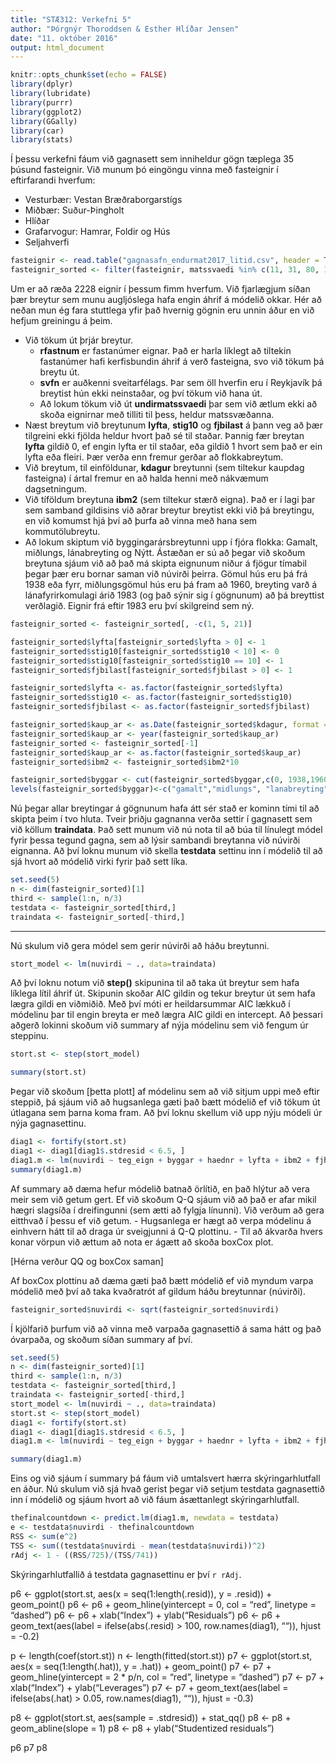 ```yaml
---
title: "STÆ312: Verkefni 5"
author: "Þórgnýr Thoroddsen & Esther Hlíðar Jensen"
date: "11. október 2016"
output: html_document
---
```


```r
knitr::opts_chunk$set(echo = FALSE)
library(dplyr)
library(lubridate)
library(purrr)
library(ggplot2)
library(GGally)
library(car)
library(stats)
```

Í þessu verkefni fáum við gagnasett sem inniheldur gögn tæplega 35 þúsund fasteignir. Við munum þó eingöngu vinna með fasteignir í eftirfarandi hverfum:

  * Vesturbær: Vestan Bræðraborgarstígs
  * Miðbær: Suður-Þingholt
  * Hlíðar
  * Grafarvogur: Hamrar, Foldir og Hús
  * Seljahverfi
  
```r
fasteignir <- read.table("gagnasafn_endurmat2017_litid.csv", header = T, sep = ",", fileEncoding = "latin1")
fasteignir_sorted <- filter(fasteignir, matssvaedi %in% c(11, 31, 80, 120, 150))
```
  
Um er að ræða 2228 eignir í þessum fimm hverfum. Við fjarlægjum síðan þær breytur sem munu augljóslega hafa engin áhrif á módelið okkar. Hér að neðan mun ég fara stuttlega yfir það hvernig gögnin eru unnin áður en við hefjum greiningu á þeim.

  * Við tökum út þrjár breytur.
    + **rfastnum** er fastanúmer eignar. Það er harla líklegt að tiltekin fastanúmer hafi kerfisbundin áhrif á verð fasteigna, svo við tökum þá breytu út.  
    + **svfn** er auðkenni sveitarfélags. Þar sem öll hverfin eru í Reykjavík þá breytist hún ekki neinstaðar, og því tökum við hana út.  
    + Að lokum tökum við út **undirmatssvaedi** þar sem við ætlum ekki að skoða eignirnar með tilliti til þess, heldur matssvæðanna.
  + Næst breytum við breytunum **lyfta**, **stig10** og **fjbilast** á þann veg að þær tilgreini ekki fjölda heldur hvort það sé til staðar. Þannig fær breytan **lyfta** gildið 0, ef engin lyfta er til staðar, eða gildið 1 hvort sem það er ein lyfta eða fleiri. Þær verða enn fremur gerðar að flokkabreytum.
  + Við breytum, til einföldunar, **kdagur** breytunni (sem tiltekur kaupdag fasteigna) í ártal fremur en að halda henni með nákvæmum dagsetningum. 
  + Við tíföldum breytuna **ibm2** (sem tiltekur stærð eigna). Það er í lagi þar sem samband gildisins við aðrar breytur breytist ekki við þá breytingu, en við komumst hjá því að þurfa að vinna með hana sem kommutölubreytu.
  + Að lokum skiptum við byggingarársbreytunni upp í fjóra flokka: Gamalt, miðlungs, lánabreyting og Nýtt. Ástæðan er sú að þegar við skoðum breytuna sjáum við að það má skipta eignunum niður á fjögur tímabil þegar þær eru bornar saman við núvirði þeirra. Gömul hús eru þá frá 1938 eða fyrr, miðlungsgömul hús eru þá fram að 1960, breyting varð á lánafyrirkomulagi árið 1983 (og það sýnir sig í gögnunum) að þá breyttist verðlagið. Eignir frá eftir 1983 eru því skilgreind sem ný.

```r
fasteignir_sorted <- fasteignir_sorted[, -c(1, 5, 21)]

fasteignir_sorted$lyfta[fasteignir_sorted$lyfta > 0] <- 1
fasteignir_sorted$stig10[fasteignir_sorted$stig10 < 10] <- 0
fasteignir_sorted$stig10[fasteignir_sorted$stig10 == 10] <- 1
fasteignir_sorted$fjbilast[fasteignir_sorted$fjbilast > 0] <- 1

fasteignir_sorted$lyfta <- as.factor(fasteignir_sorted$lyfta)
fasteignir_sorted$stig10 <- as.factor(fasteignir_sorted$stig10)
fasteignir_sorted$fjbilast <- as.factor(fasteignir_sorted$fjbilast)

fasteignir_sorted$kaup_ar <- as.Date(fasteignir_sorted$kdagur, format = "%Y-%m-%d")
fasteignir_sorted$kaup_ar <- year(fasteignir_sorted$kaup_ar)
fasteignir_sorted <- fasteignir_sorted[-1]
fasteignir_sorted$kaup_ar <- as.factor(fasteignir_sorted$kaup_ar)
fasteignir_sorted$ibm2 <- fasteignir_sorted$ibm2*10

fasteignir_sorted$byggar <- cut(fasteignir_sorted$byggar,c(0, 1938,1960,1983, 2016), right=F)
levels(fasteignir_sorted$byggar)<-c("gamalt","midlungs", "lanabreyting", "nytt")
```

Nú þegar allar breytingar á gögnunum hafa átt sér stað er kominn tími til að skipta þeim í tvo hluta. Tveir þriðju gagnanna verða settir í gagnasett sem við köllum **traindata**. Það sett munum við nú nota til að búa til línulegt módel fyrir þessa tegund gagna, sem að lýsir sambandi breytanna við núvirði eignanna. Að því loknu munum við skella **testdata** settinu inn í módelið til að sjá hvort að módelið virki fyrir það sett líka.

```r
set.seed(5)
n <- dim(fasteignir_sorted)[1]
third <- sample(1:n, n/3)
testdata <- fasteignir_sorted[third,]
traindata <- fasteignir_sorted[-third,]
```
----

Nú skulum við gera módel sem gerir núvirði að háðu breytunni.

```r
stort_model <- lm(nuvirdi ~ ., data=traindata)
```

Að því loknu notum við **step()** skipunina til að taka út breytur sem hafa líklega lítil áhrif út. Skipunin skoðar AIC gildin og tekur breytur út sem hafa lægra gildi en viðmiðið. Með því móti er heildarsummar AIC lækkuð í módelinu þar til engin breyta er með lægra AIC gildi en intercept. Að þessari aðgerð lokinni skoðum við summary af nýja módelinu sem við fengum úr steppinu.

```r
stort.st <- step(stort_model)
```

```r
summary(stort.st)
```

Þegar við skoðum [þetta plott] af módelinu sem að við sitjum uppi með eftir steppið, þá sjáum við að hugsanlega gæti það bætt módelið ef við tökum út útlagana sem þarna koma fram. Að því loknu skellum við upp nýju módeli úr nýja gagnasettinu.

```r
diag1 <- fortify(stort.st)
diag1 <- diag1[diag1$.stdresid < 6.5, ]
diag1.m <- lm(nuvirdi ~ teg_eign + byggar + haednr + lyfta + ibm2 + fjhaed + fjbilast + fjsturt + fjklos + fjstof + matssvaedi + ibteg + kaup_ar, data = diag1)
summary(diag1.m)
```

Af summary að dæma hefur módelið batnað örlítið, en það hlýtur að vera meir sem við getum gert. Ef við skoðum Q-Q sjáum við að það er afar mikil hægri slagsíða í dreifingunni (sem ætti að fylgja línunni). Við verðum að gera eitthvað í þessu ef við getum. - Hugsanlega er hægt að verpa módelinu á einhvern hátt til að draga úr sveigjunni á Q-Q plottinu. - Til að ákvarða hvers konar vörpun við ættum að nota er ágætt að skoða boxCox plot.

[Hérna verður QQ og boxCox saman]

Af boxCox plottinu að dæma gæti það bætt módelið ef við myndum varpa módelið með því að taka kvaðratrót af gildum háðu breytunnar (núvirði).

```r
fasteignir_sorted$nuvirdi <- sqrt(fasteignir_sorted$nuvirdi)
```

Í kjölfarið þurfum við að vinna með varpaða gagnasettið á sama hátt og það óvarpaða, og skoðum síðan summary af því.

```r
set.seed(5)
n <- dim(fasteignir_sorted)[1]
third <- sample(1:n, n/3)
testdata <- fasteignir_sorted[third,]
traindata <- fasteignir_sorted[-third,]
stort_model <- lm(nuvirdi ~ ., data=traindata)
stort.st <- step(stort_model)
diag1 <- fortify(stort.st)
diag1 <- diag1[diag1$.stdresid < 6.5, ]
diag1.m <- lm(nuvirdi ~ teg_eign + byggar + haednr + lyfta + ibm2 + fjhaed + fjbilast + fjbkar + fjstof + matssvaedi + ibteg + kaup_ar, data = diag1)
```

```r
summary(diag1.m)
```

Eins og við sjáum í summary þá fáum við umtalsvert hærra skýringarhlutfall en áður. Nú skulum við sjá hvað gerist þegar við setjum testdata gagnasettið inn í módelið og sjáum hvort að við fáum ásættanlegt skýringarhlutfall.

```r
thefinalcountdown <- predict.lm(diag1.m, newdata = testdata)
e <- testdata$nuvirdi - thefinalcountdown
RSS <- sum(e^2)
TSS <- sum((testdata$nuvirdi - mean(testdata$nuvirdi))^2)
rAdj <- 1 - ((RSS/725)/(TSS/741))
```

Skýringarhlutfallið á testdata gagnasettinu er því `r rAdj`.
  

p6 <- ggplot(stort.st, aes(x = seq(1:length(.resid)), y = .resid)) + geom_point()
p6 <- p6 + geom_hline(yintercept = 0, col = "red", linetype = "dashed")
p6 <- p6 + xlab("Index") + ylab("Residuals")
p6 <- p6 + geom_text(aes(label = ifelse(abs(.resid) > 100, row.names(diag1), "")), hjust = -0.2)
  
p <- length(coef(stort.st))
n <- length(fitted(stort.st))
p7 <- ggplot(stort.st, aes(x = seq(1:length(.hat)), y = .hat)) + geom_point()
p7 <- p7 + geom_hline(yintercept = 2 * p/n, col = "red", linetype = "dashed")
p7 <- p7 + xlab("Index") + ylab("Leverages")
p7 <- p7 + geom_text(aes(label = ifelse(abs(.hat) > 0.05, row.names(diag1), "")), hjust = -0.3)

p8 <- ggplot(stort.st, aes(sample = .stdresid)) + stat_qq()
p8 <- p8 + geom_abline(slope = 1)
p8 <- p8 + ylab("Studentized residuals")

p6
p7
p8
  
